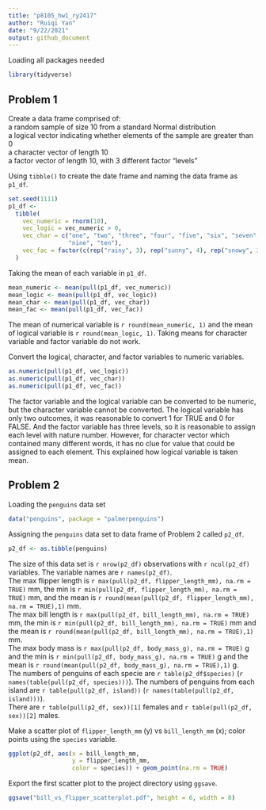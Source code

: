 ```yaml
---
title: "p8105_hw1_ry2417"
author: "Ruiqi Yan"
date: "9/22/2021"
output: github_document
---
```


Loading all packages needed\

```r
library(tidyverse)
```

## Problem 1

Create a data frame comprised of:\
a random sample of size 10 from a standard Normal distribution\
a logical vector indicating whether elements of the sample are greater than 0\
a character vector of length 10\
a factor vector of length 10, with 3 different factor “levels”\

Using `tibble()` to create the date frame and naming the data frame as `p1_df`.\

```r
set.seed(1111)
p1_df <- 
  tibble(
    vec_numeric = rnorm(10),
    vec_logic = vec_numeric > 0,
    vec_char = c("one", "two", "three", "four", "five", "six", "seven", "eight",
                 "nine", "ten"),
    vec_fac = factor(c(rep("rainy", 3), rep("sunny", 4), rep("snowy", 3)))
  )
```

Taking the mean of each variable in `p1_df`.\

```r
mean_numeric <- mean(pull(p1_df, vec_numeric))
mean_logic <- mean(pull(p1_df, vec_logic))
mean_char <- mean(pull(p1_df, vec_char))
mean_fac <- mean(pull(p1_df, vec_fac))
```

The mean of numerical variable is `r round(mean_numeric, 1)` and the mean of logical variable is `r round(mean_logic, 1)`. Taking means for character 
variable and factor variable do not work.\

Convert the logical, character, and factor variables to numeric variables.\

```r
as.numeric(pull(p1_df, vec_logic))
as.numeric(pull(p1_df, vec_char))
as.numeric(pull(p1_df, vec_fac))
```

The factor variable and the logical variable can be converted to be numeric, but
the character variable cannot be converted. The logical variable has only two 
outcomes, it was reasonable to convert 1 for TRUE and 0 for FALSE. And the 
factor variable has three levels, so it is reasonable to assign each level with
nature number. However, for character vector which contained many different 
words, it has no clue for value that could be assigned to each element. This 
explained how logical variable is taken mean.\

## Problem 2

Loading the `penguins` data set\

```r
data("penguins", package = "palmerpenguins")
```

Assigning the `penguins` data set to data frame of Problem 2 called `p2_df`.\

```r
p2_df <- as.tibble(penguins)
```

The size of this data set is  `r nrow(p2_df)` observations with `r ncol(p2_df)` 
variables. The variable names are ``r names(p2_df)``.\
The max flipper length is `r max(pull(p2_df, flipper_length_mm), na.rm = TRUE)` mm, the min is `r min(pull(p2_df, flipper_length_mm), na.rm = TRUE)` mm, and the mean is `r round(mean(pull(p2_df, flipper_length_mm), na.rm = TRUE),1)` mm.\
The max bill length is `r max(pull(p2_df, bill_length_mm), na.rm = TRUE)` mm, the 
min is `r min(pull(p2_df, bill_length_mm), na.rm = TRUE)` mm and the mean is 
`r round(mean(pull(p2_df, bill_length_mm), na.rm = TRUE),1)` mm.\
The max body mass is `r max(pull(p2_df, body_mass_g), na.rm = TRUE)` g and the min is 
`r min(pull(p2_df, body_mass_g), na.rm = TRUE)` g and the mean is 
`r round(mean(pull(p2_df, body_mass_g), na.rm = TRUE),1)` g.\
The numbers of penguins of each specie are `r table(p2_df$species)` 
(`r names(table(pull(p2_df, species)))`). The numbers of penguins from each island are 
`r table(pull(p2_df, island))` (`r names(table(pull(p2_df, island)))`).\
There are `r table(pull(p2_df, sex))[1]` females and `r table(pull(p2_df, sex))[2]` males.\

Make a scatter plot of `flipper_length_mm` (y) vs `bill_length_mm` (x); color points using the `species` variable.\

```r
ggplot(p2_df, aes(x = bill_length_mm, 
                  y = flipper_length_mm, 
                  color = species)) + geom_point(na.rm = TRUE)
```

Export the first scatter plot to the project directory using `ggsave`.\

```r
ggsave("bill_vs_flipper_scatterplot.pdf", height = 6, width = 8)
```












